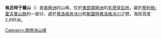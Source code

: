 {{coord|72|0|S|4|31|E|source:GNIS|display=title}}

'''格呂特于爾山'''（{{lang-no|Grytøyrfjellet}}）是[[南極洲|南極洲]]的山峰，位於[[東部南極洲|東部南極洲]]的[[毛德皇后地|毛德皇后地]]，屬於[[穆利格-霍夫曼山脈|穆利格-霍夫曼山脈]]的一部分，處於[[弗洛格肯冰川|弗洛格肯冰川]]和[[斯圖特弗洛格冰川|斯圖特弗洛格冰川]]之間，海拔高度2,695米。

{{Antarctica-geo-stub}}
[[Category:南極洲山峰|Category:南極洲山峰]]